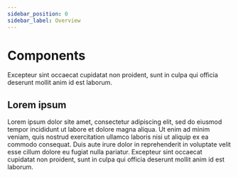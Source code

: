 ```yaml
---
sidebar_position: 0
sidebar_label: Overview
---
```


# Components

Excepteur sint occaecat cupidatat non proident, sunt in culpa qui officia deserunt mollit anim id est laborum.

## Lorem ipsum

Lorem ipsum dolor site amet, consectetur adipiscing elit, sed do eiusmod tempor incididunt ut labore et dolore magna aliqua. Ut enim ad minim veniam, quis nostrud exercitation ullamco laboris nisi ut aliquip ex ea commodo consequat. Duis aute irure dolor in reprehenderit in voluptate velit esse cillum dolore eu fugiat nulla pariatur. Excepteur sint occaecat cupidatat non proident, sunt in culpa qui officia deserunt mollit anim id est laborum.
